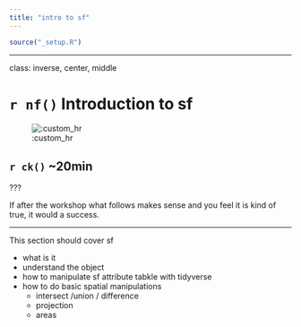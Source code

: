 ```yaml
---
title: "intro to sf"
---
```



```r
source("_setup.R")
```

---

class: inverse, center, middle

# `r nf()` Introduction to sf

![:custom_hr]()

## `r ck()` ~20min


???

If after the workshop what follows makes sense and you feel it is kind of true, it would a success. 

---

This section should cover sf 

* what is it 
* understand the object 
* how to manipulate sf attribute tabkle with tidyverse
* how to do basic spatial manipulations
  * intersect /union / difference
  * projection 
  * areas